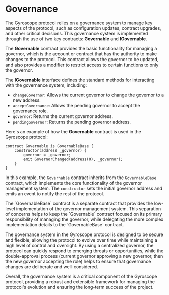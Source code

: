 
# Governance

The Gyroscope protocol relies on a governance system to manage key aspects of the protocol, such as configuration updates, contract upgrades, and other critical decisions. This governance system is implemented through the use of two key contracts: **Governable** and **IGovernable**.

The **Governable** contract provides the basic functionality for managing a governor, which is the account or contract that has the authority to make changes to the protocol. This contract allows the governor to be updated, and also provides a modifier to restrict access to certain functions to only the governor.

The **IGovernable** interface defines the standard methods for interacting with the governance system, including:

- `changeGovernor`: Allows the current governor to change the governor to a new address.
- `acceptGovernance`: Allows the pending governor to accept the governance role.
- `governor`: Returns the current governor address.
- `pendingGovernor`: Returns the pending governor address.

Here's an example of how the **Governable** contract is used in the Gyroscope protocol:

```solidity
contract Governable is GovernableBase {
    constructor(address _governor) {
        governor = _governor;
        emit GovernorChanged(address(0), _governor);
    }
}
```

In this example, the `Governable` contract inherits from the `GovernableBase` contract, which implements the core functionality of the governor management system. The `constructor` sets the initial governor address and emits an event to notify the rest of the protocol.

<Callout type="info">
The `GovernableBase` contract is a separate contract that provides the low-level implementation of the governor management system. This separation of concerns helps to keep the `Governable` contract focused on its primary responsibility of managing the governor, while delegating the more complex implementation details to the `GovernableBase` contract.
</Callout>

The governance system in the Gyroscope protocol is designed to be secure and flexible, allowing the protocol to evolve over time while maintaining a high level of control and oversight. By using a centralized governor, the protocol can quickly respond to emerging threats or opportunities, while the double-approval process (current governor approving a new governor, then the new governor accepting the role) helps to ensure that governance changes are deliberate and well-considered.

Overall, the governance system is a critical component of the Gyroscope protocol, providing a robust and extensible framework for managing the protocol's evolution and ensuring the long-term success of the project.